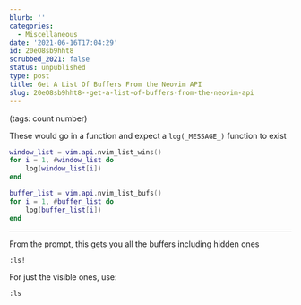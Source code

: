 ```yaml
---
blurb: ''
categories:
  - Miscellaneous
date: '2021-06-16T17:04:29'
id: 20eO8sb9hht8
scrubbed_2021: false
status: unpublished
type: post
title: Get A List Of Buffers From the Neovim API
slug: 20eO8sb9hht8--get-a-list-of-buffers-from-the-neovim-api
---
```


(tags: count number)

These would go in a function and expect a `log(_MESSAGE_)` function to exist

```lua 
window_list = vim.api.nvim_list_wins()
for i = 1, #window_list do
    log(window_list[i])
end

buffer_list = vim.api.nvim_list_bufs()
for i = 1, #buffer_list do
    log(buffer_list[i])
end
```

---


From the prompt, this gets you all the buffers including hidden ones

```command
:ls!
```

For just the visible ones, use:

```command
:ls
```
